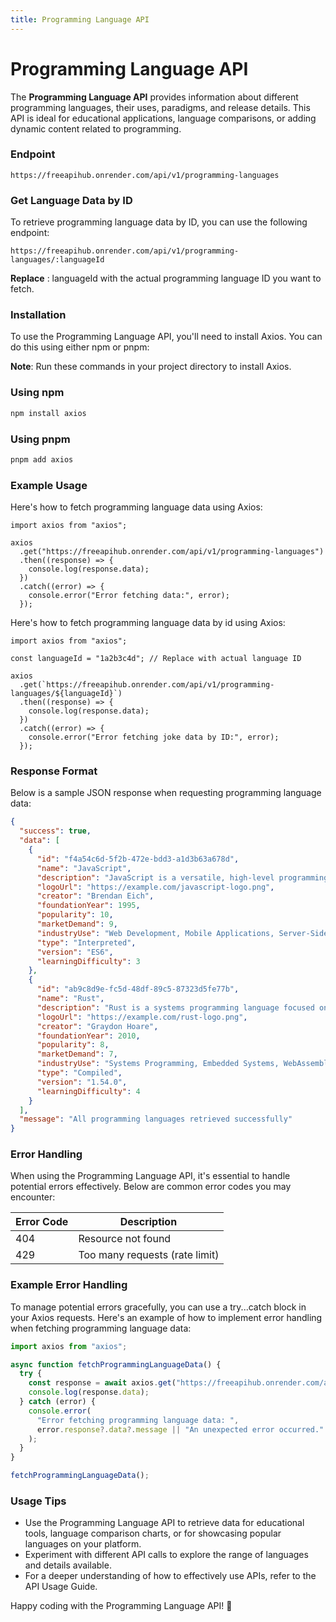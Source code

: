 ```yaml
---
title: Programming Language API
---
```


#  Programming Language API

The **Programming Language API** provides information about different programming languages, their uses, paradigms, and release details. This API is ideal for educational applications, language comparisons, or adding dynamic content related to programming.

### Endpoint

```shell
https://freeapihub.onrender.com/api/v1/programming-languages
```

### Get Language Data by ID

To retrieve programming language data by ID, you can use the following endpoint:

```shell
https://freeapihub.onrender.com/api/v1/programming-languages/:languageId
```

**Replace** : languageId with the actual programming language ID you want to fetch.

### Installation

To use the Programming Language API, you'll need to install Axios. You can do this using either npm or pnpm:

**Note**: Run these commands in your project directory to install Axios.

### Using npm

```bash
npm install axios
```

### Using pnpm

```bash
pnpm add axios
```

### Example Usage

Here's how to fetch programming language data using Axios:

```tsx
import axios from "axios";

axios
  .get("https://freeapihub.onrender.com/api/v1/programming-languages")
  .then((response) => {
    console.log(response.data);
  })
  .catch((error) => {
    console.error("Error fetching data:", error);
  });
```

Here's how to fetch programming language data by id using Axios:

```tsx
import axios from "axios";

const languageId = "1a2b3c4d"; // Replace with actual language ID

axios
  .get(`https://freeapihub.onrender.com/api/v1/programming-languages/${languageId}`)
  .then((response) => {
    console.log(response.data);
  })
  .catch((error) => {
    console.error("Error fetching joke data by ID:", error);
  });
```

### Response Format

Below is a sample JSON response when requesting programming language data:

```json
{
  "success": true,
  "data": [
    {
      "id": "f4a54c6d-5f2b-472e-bdd3-a1d3b63a678d",
      "name": "JavaScript",
      "description": "JavaScript is a versatile, high-level programming language primarily used for web development.",
      "logoUrl": "https://example.com/javascript-logo.png",
      "creator": "Brendan Eich",
      "foundationYear": 1995,
      "popularity": 10,
      "marketDemand": 9,
      "industryUse": "Web Development, Mobile Applications, Server-Side Development",
      "type": "Interpreted",
      "version": "ES6",
      "learningDifficulty": 3
    },
    {
      "id": "ab9c8d9e-fc5d-48df-89c5-87323d5fe77b",
      "name": "Rust",
      "description": "Rust is a systems programming language focused on safety, speed, and concurrency.",
      "logoUrl": "https://example.com/rust-logo.png",
      "creator": "Graydon Hoare",
      "foundationYear": 2010,
      "popularity": 8,
      "marketDemand": 7,
      "industryUse": "Systems Programming, Embedded Systems, WebAssembly",
      "type": "Compiled",
      "version": "1.54.0",
      "learningDifficulty": 4
    }
  ],
  "message": "All programming languages retrieved successfully"
}
```

### Error Handling

When using the Programming Language API, it's essential to handle potential errors effectively. Below are common error codes you may encounter:

| Error Code | Description                    |
| ---------- | ------------------------------ |
| 404        | Resource not found             |
| 429        | Too many requests (rate limit) |

### Example Error Handling

To manage potential errors gracefully, you can use a try...catch block in your Axios requests. Here's an example of how to implement error handling when fetching programming language data:

```javascript
import axios from "axios";

async function fetchProgrammingLanguageData() {
  try {
    const response = await axios.get("https://freeapihub.onrender.com/api/v1/programming-languages");
    console.log(response.data);
  } catch (error) {
    console.error(
      "Error fetching programming language data: ",
      error.response?.data?.message || "An unexpected error occurred."
    );
  }
}

fetchProgrammingLanguageData();
```

### Usage Tips

- Use the Programming Language API to retrieve data for educational tools, language comparison charts, or for showcasing popular languages on your platform.
- Experiment with different API calls to explore the range of languages and details available.
- For a deeper understanding of how to effectively use APIs, refer to the API Usage Guide.

Happy coding with the Programming Language API! 🎉
